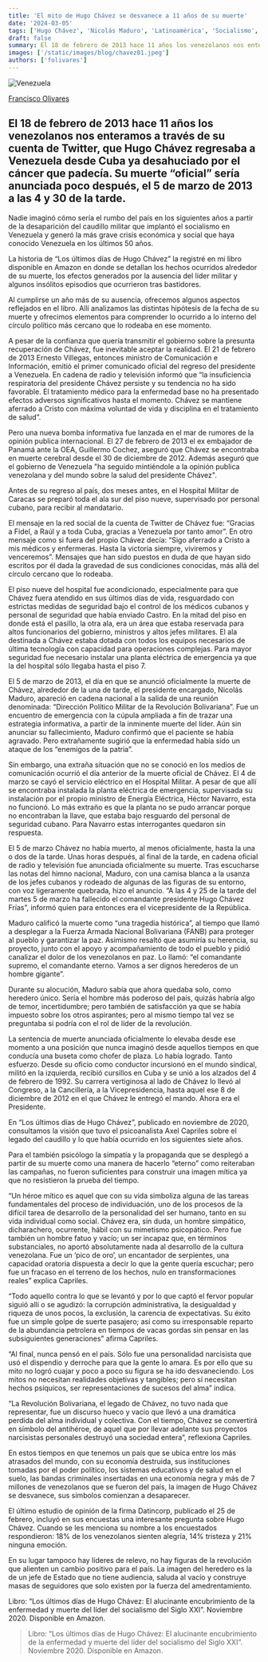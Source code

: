 ```yaml
---
title: 'El mito de Hugo Chávez se desvanece a 11 años de su muerte'
date: '2024-03-05'
tags: ['Hugo Chávez', 'Nicolás Maduro', 'Latinoamérica', 'Socialismo', 'Izquierdas', 'Venezuela']
draft: false
summary: El 18 de febrero de 2013 hace 11 años los venezolanos nos enteramos a través de su cuenta de Twitter, que Hugo Chávez regresaba a Venezuela desde Cuba ya desahuciado por el cáncer que padecía. Su muerte “oficial” sería anunciada poco después, el 5 de marzo de 2013 a las 4 y 30 de la tarde.
images: ['/static/images/blog/chavez01.jpeg']
authors: ['folivares']
---
```


![Venezuela](/static/images/blog/chavez01.jpeg)

[Francisco Olivares](https://twitter.com/folivares10)

## El 18 de febrero de 2013 hace 11 años los venezolanos nos enteramos a través de su cuenta de Twitter, que Hugo Chávez regresaba a Venezuela desde Cuba ya desahuciado por el cáncer que padecía. Su muerte “oficial” sería anunciada poco después, el 5 de marzo de 2013 a las 4 y 30 de la tarde.

Nadie imaginó cómo sería el rumbo del país en los siguientes años a partir de la desaparición del caudillo militar que implantó el socialismo en Venezuela y generó la más grave crisis económica y social que haya conocido Venezuela en los últimos 50 años.

La historia de “Los últimos días de Hugo Chávez” la registré en mi libro disponible en Amazon en donde se detallan los hechos ocurridos alrededor de su muerte, los efectos generados por la ausencia del líder militar y algunos insólitos episodios que ocurrieron tras bastidores.

Al cumplirse un año más de su ausencia, ofrecemos algunos aspectos reflejados en el libro. Allí analizamos las distintas hipótesis de la fecha de su muerte y ofrecimos elementos para comprender lo ocurrido a lo interno del círculo político más cercano que lo rodeaba en ese momento.

A pesar de la confianza que quería transmitir el gobierno sobre la presunta recuperación de Chávez, fue inevitable aceptar la realidad. El 21 de febrero de 2013 Ernesto Villegas, entonces ministro de Comunicación e Información, emitió el primer comunicado oficial del regreso del presidente a Venezuela. En cadena de radio y televisión informó que “la insuficiencia respiratoria del presidente Chávez persiste y su tendencia no ha sido favorable. El tratamiento médico para la enfermedad base no ha presentado efectos adversos significativos hasta el momento. Chávez se mantiene aferrado a Cristo con máxima voluntad de vida y disciplina en el tratamiento de salud”.

Pero una nueva bomba informativa fue lanzada en el mar de rumores de la opinión publica internacional. El 27 de febrero de 2013 el ex embajador de Panamá ante la OEA, Guillermo Cochez, aseguró que Chávez se encontraba en muerte cerebral desde el 30 de diciembre de 2012. Además aseguró que el gobierno de Venezuela "ha seguido mintiéndole a la opinión publica venezolana y del mundo sobre la salud del presidente Chávez".

Antes de su regreso al país, dos meses antes, en el Hospital Militar de Caracas se preparó toda el ala sur del piso nueve, supervisado por personal cubano, para recibir al mandatario.

El mensaje en la red social de la cuenta de Twitter de Chávez fue: “Gracias a Fidel, a Raúl y a toda Cuba, gracias a Venezuela por tanto amor”. En otro mensaje como si fuera del propio Chávez decía: “Sigo aferrado a Cristo a mis médicos y enfermeras. Hasta la victoria siempre, viviremos y venceremos”. Mensajes que han sido puestos en duda de que hayan sido escritos por él dada la gravedad de sus condiciones conocidas, más allá del círculo cercano que lo rodeaba.

El piso nueve del hospital fue acondicionado, especialmente para que Chávez fuera atendido en sus últimos días de vida, resguardado con estrictas medidas de seguridad bajo el control de los médicos cubanos y personal de seguridad que había enviado Castro. En la mitad del piso en donde está el pasillo, la otra ala, era un área que estaba reservada para altos funcionarios del gobierno, ministros y altos jefes militares. El ala destinada a Chávez estaba dotada con todos los equipos necesarios de última tecnología con capacidad para operaciones complejas. Para mayor seguridad fue necesario instalar una planta eléctrica de emergencia ya que la del hospital sólo llegaba hasta el piso 7.

El 5 de marzo de 2013, el día en que se anunció oficialmente la muerte de Chávez, alrededor de la una de tarde, el presidente encargado, Nicolás Maduro, apareció en cadena nacional a la salida de una reunión denominada: “Dirección Político Militar de la Revolución Bolivariana”. Fue un encuentro de emergencia con la cúpula ampliada a fin de trazar una estrategia informativa, a partir de la inminente muerte del líder. Aún sin anunciar su fallecimiento, Maduro confirmó que el paciente se había agravado. Pero extrañamente sugirió que la enfermedad había sido un ataque de los “enemigos de la patria”.

Sin embargo, una extraña situación que no se conoció en los medios de comunicación ocurrió el día anterior de la muerte oficial de Chávez. El 4 de marzo se cayó el servicio eléctrico en el Hospital Militar. A pesar de que allí se encontraba instalada la planta eléctrica de emergencia, supervisada su instalación por el propio ministro de Energía Eléctrica, Héctor Navarro, esta no funcionó. Lo más extraño es que la planta no se pudo arrancar porque no encontraban la llave, que estaba bajo resguardo del personal de seguridad cubano. Para Navarro estas interrogantes quedaron sin respuesta.

El 5 de marzo Chávez no había muerto, al menos oficialmente, hasta la una o dos de la tarde. Unas horas después, al final de la tarde, en cadena oficial de radio y televisión fue anunciada oficialmente su muerte. Tras escucharse las notas del himno nacional, Maduro, con una camisa blanca a la usanza de los jefes cubanos y rodeado de algunas de las figuras de su entorno, con voz ligeramente quebrada, hizo el anuncio. “A las 4 y 25 de la tarde del martes 5 de marzo ha fallecido el comandante presidente Hugo Chávez Frías”, informó quien para entonces era el vicepresidente de la República.

Maduro calificó la muerte como “una tragedia histórica”, al tiempo que llamó a desplegar a la Fuerza Armada Nacional Bolivariana (FANB) para proteger al pueblo y garantizar la paz. Asimismo resaltó que asumiría su herencia, su proyecto, junto con el apoyo y acompañamiento de todo el pueblo y pidió canalizar el dolor de los venezolanos en paz. Lo llamó: “el comandante supremo, el comandante eterno. Vamos a ser dignos herederos de un hombre gigante”.

Durante su alocución, Maduro sabía que ahora quedaba solo, como heredero único. Sería el hombre más poderoso del país, quizás habría algo de temor, incertidumbre; pero también de satisfacción ya que se había impuesto sobre los otros aspirantes; pero al mismo tiempo tal vez se preguntaba si podría con el rol de líder de la revolución.

La sentencia de muerte anunciada oficialmente lo elevaba desde ese momento a una posición que nunca imaginó desde aquellos tiempos en que conducía una buseta como chofer de plaza. Lo había logrado. Tanto esfuerzo. Desde su oficio como conductor incursionó en el mundo sindical, militó en la izquierda, recibió cursillos en Cuba y se unió a los alzados del 4 de febrero de 1992. Su carrera vertiginosa al lado de Chávez lo llevó al Congreso, a la Cancillería, a la Vicepresidencia, hasta aquel ese 8 de diciembre de 2012 en el que Chávez le entregó el mando. Ahora era el Presidente.

En “Los últimos días de Hugo Chávez”, publicado en noviembre de 2020, consultamos la visión que tuvo el psicoanalista Axel Capriles sobre el legado del caudillo y lo que había ocurrido en los siguientes siete años.

Para el también psicólogo la simpatía y la propaganda que se desplegó a partir de su muerte como una manera de hacerlo “eterno” como reiteraban las campañas, no fueron suficientes para construir una imagen mítica ya que no resistieron la prueba del tiempo.

“Un héroe mítico es aquel que con su vida simboliza alguna de las tareas fundamentales del proceso de individuación, uno de los procesos de la difícil tarea de desarrollo de la personalidad del ser humano, tanto en su vida individual como social. Chávez era, sin duda, un hombre simpático, dicharachero, ocurrente, hábil con su mimetismo psicopático. Pero fue también un hombre fatuo y vacío; un ser incapaz que, en términos substanciales, no aportó absolutamente nada al desarrollo de la cultura venezolana. Fue un ‘pico de oro’, un encantador de serpientes, una capacidad oratoria dispuesta a decir lo que la gente quería escuchar; pero fue un fracaso en el terreno de los hechos, nulo en transformaciones reales” explica Capriles.

“Todo aquello contra lo que se levantó y por lo que captó el fervor popular siguió allí o se agudizó: la corrupción administrativa, la desigualdad y riqueza de unos pocos, la exclusión, la carencia de expectativas. Su éxito fue un simple golpe de suerte pasajero; así como su irresponsable reparto de la abundancia petrolera en tiempos de vacas gordas sin pensar en las subsiguientes generaciones” afirma Capriles.

“Al final, nunca pensó en el país. Sólo fue una personalidad narcisista que usó el dispendio y derroche para que la gente lo amara. Es por ello que su mito no logró cuajar y poco a poco su figura se ha ido desvaneciendo. Los mitos no necesitan realidades objetivas y tangibles; pero sí necesitan hechos psíquicos, ser representaciones de sucesos del alma” indica.

“La Revolución Bolivariana, el legado de Chávez, no tuvo nada que representar, fue un discurso hueco y vacío que llevó a una dramática perdida del alma individual y colectiva. Con el tiempo, Chávez se convertirá en símbolo del antihéroe, de aquel que por llevar adelante sus proyectos narcisistas personales destruyó una sociedad entera”, reflexiona Capriles.

En estos tiempos en que tenemos un país que se ubica entre los más atrasados del mundo, con su economía destruida, sus instituciones tomadas por el poder político, los sistemas educativos y de salud en el suelo, las bandas criminales insertadas en una economía negra y más de 7 millones de venezolanos que se fueron del país, la imagen de Hugo Chávez se desvanece, sus símbolos comienzan a desaparecer.

El último estudio de opinión de la firma Datincorp, publicado el 25 de febrero, incluyó en sus encuestas una interesante pregunta sobre Hugo Chávez. Cuando se les menciona su nombre a los encuestados respondieron: 18% de los venezolanos sienten alegría, 14% tristeza y 21% ninguna emoción.

En su lugar tampoco hay líderes de relevo, no hay figuras de la revolución que alienten un cambio positivo para el país. La imagen del heredero es la de un jefe de Estado que no tiene audiencia, saluda al vacío y construye masas de seguidores que solo existen por la fuerza del amedrentamiento.

Libro: “Los últimos días de Hugo Chávez: El alucinante encubrimiento de la enfermedad y muerte del líder del socialismo del Siglo XXI”. Noviembre 2020. Disponible en Amazon.

> Libro: “Los últimos días de Hugo Chávez: El alucinante encubrimiento de la enfermedad y muerte del líder del socialismo del Siglo XXI”. Noviembre 2020. Disponible en Amazon.
